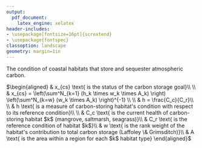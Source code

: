 ```yaml
---
output:
  pdf_document: 
    latex_engine: xelatex
header-includes:
- \usepackage[fontsize=16pt]{scrextend}
- \usepackage{fontspec}
classoption: landscape
geometry: margin=1in
---
```


\pagenumbering{gobble}

The condition of coastal habitats that store and sequester atmospheric carbon.

\vspace{0.5in}

\noindent
$\begin{aligned}
& x_{cs} \text{   is the status of the carbon storage goal}\\
\\
& x_{cs} = \left(\sum^N_{k=1} (h_k \times w_k \times A_k) \right) \left(\sum^N_{k=w} (w_k \times A_k) \right)^{-1} \\
\\
& h = \frac{C_c}{C_r}\\
\\
& h \text{   is a measure of carbon-storing habitat's condition with respect to its reference condition}\\
\\
& C_c \text{  is the current health of carbon-storing habitat $k$ (mangrove, saltmarsh, seagrass)}\\
& C_r \text{  is the reference condition of habitat $k$}\\
& w \text{  is the rank weight of the habitat's contribution to total carbon storage (Laffoley \& Grimsditch)}\\
& A \text{   is the area within a region for each $k$ habitat type}
\end{aligned}$